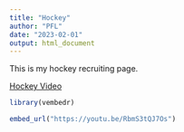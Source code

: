```yaml
---
title: "Hockey"
author: "PFL"
date: "2023-02-01"
output: html_document
---
```


This is my hockey recruiting page.

[Hockey Video]()

```r
library(vembedr)

embed_url("https://youtu.be/RbmS3tQJ7Os")
```

